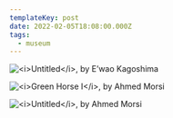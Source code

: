 ```yaml
---
templateKey: post
date: 2022-02-05T18:08:00.000Z
tags:
  - museum
---
```

![](../../assets/art/20220205-untitled-ewao-kagoshima.jpg "<i>Untitled</i>, by E’wao Kagoshima")

![](../../assets/art/20220205-green-horse-1.jpg "<i>Green Horse I</i>, by Ahmed Morsi")

![](../../assets/art/20220205-untitled-ahmed-morsi.jpg "<i>Untitled</i>, by Ahmed Morsi")

